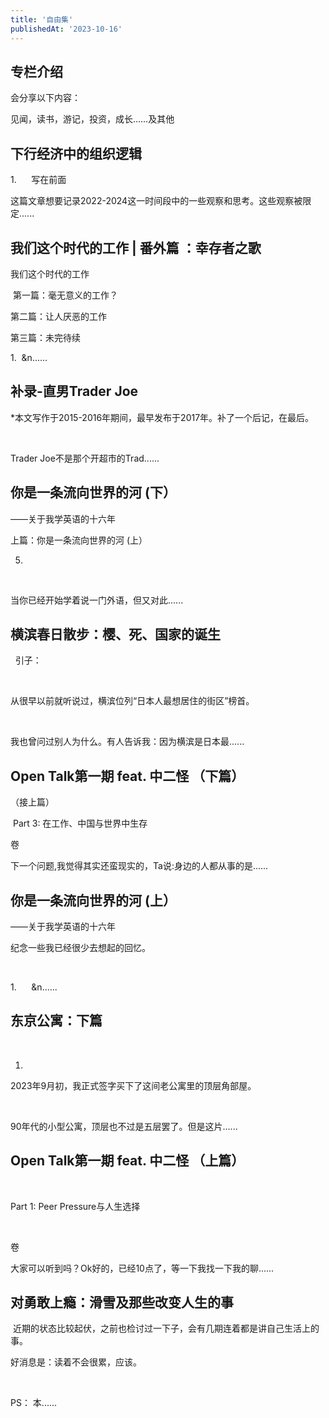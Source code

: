```yaml
---
title: '自由集'
publishedAt: '2023-10-16'
---
```


## 专栏介绍

会分享以下内容：

见闻，读书，游记，投资，成长……及其他



## 下行经济中的组织逻辑
1.      写在前面

这篇文章想要记录2022-2024这一时间段中的一些观察和思考。这些观察被限定......

## 我们这个时代的工作  |  番外篇 ：幸存者之歌
我们这个时代的工作

 第一篇：毫无意义的工作？

第二篇：让人厌恶的工作

第三篇：未完待续

1.  &n......

## 补录-直男Trader Joe
\*本文写作于2015-2016年期间，最早发布于2017年。补了一个后记，在最后。

 

Trader Joe不是那个开超市的Trad......

## 你是一条流向世界的河 (下）
——关于我学英语的十六年

上篇：你是一条流向世界的河 (上）

5.

 

当你已经开始学着说一门外语，但又对此......

## 横滨春日散步：樱、死、国家的诞生

 
引子：

 

从很早以前就听说过，横滨位列“日本人最想居住的街区”榜首。

 

我也曾问过别人为什么。有人告诉我：因为横滨是日本最......

## Open Talk第一期 feat. 中二怪 （下篇）
（接上篇）

 Part 3: 在工作、中国与世界中生存

卷

下一个问题,我觉得其实还蛮现实的，Ta说:身边的人都从事的是......

## 你是一条流向世界的河 (上）
——关于我学英语的十六年

纪念一些我已经很少去想起的回忆。

 

1.      &n......

## 东京公寓：下篇
 

1.

2023年9月初，我正式签字买下了这间老公寓里的顶层角部屋。

 

90年代的小型公寓，顶层也不过是五层罢了。但是这片......

## Open Talk第一期 feat. 中二怪 （上篇）
 

Part 1: Peer Pressure与人生选择

 

卷

大家可以听到吗？Ok好的，已经10点了，等一下我找一下我的聊......

## 对勇敢上瘾：滑雪及那些改变人生的事
 近期的状态比较起伏，之前也检讨过一下子，会有几期连着都是讲自己生活上的事。

好消息是：读着不会很累，应该。

 

PS： 本......

